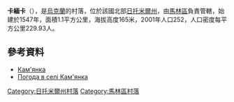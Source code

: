 {{coord|50|55|59|N|29|6|18|E|scale:30000|display=title}}

'''卡緬卡'''（{{lang-uk|Кам'янка}}），是[[烏克蘭|烏克蘭]]的村落，位於該國北部[[日托米爾州|日托米爾州]]，由[[馬林區|馬林區]]負責管轄，始建於1547年，面積1.1平方公里，海拔高度165米，2001年人口252，人口密度每平方公里229.93人。

==參考資料==
* [http://w1.c1.rada.gov.ua/pls/z7502/A005?rdat1=08.11.2011&rf7571=9875 Кам'янка]{{dead link|date=2017年11月 |bot=InternetArchiveBot |fix-attempted=yes }}
* [http://weather.in.ua/ua/zhitomirskaja/9951 Погода в селі Кам'янка] {{Wayback|url=http://weather.in.ua/ua/zhitomirskaja/9951 |date=20160305081821 }}

{{DEFAULTSORT:Кам'янка}}
[[Category:日托米爾州村落|Category:日托米爾州村落]]
[[Category:馬林區村落|Category:馬林區村落]]


{{Zhytomyr-geo-stub}}